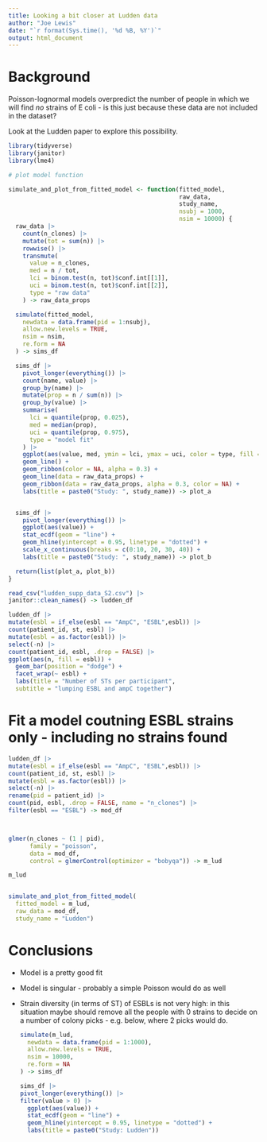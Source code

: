 ```yaml
---
title: Looking a bit closer at Ludden data
author: "Joe Lewis"
date: "`r format(Sys.time(), '%d %B, %Y')`"
output: html_document
---
```


# Background

Poisson-lognormal models overpredict the number of people in which we will find
*no* strains of E coli - is this just because these data are not included in
the dataset?

Look at the Ludden paper to explore this possibility.

```r
library(tidyverse)
library(janitor)
library(lme4)

# plot model function

simulate_and_plot_from_fitted_model <- function(fitted_model,
                                                raw_data,
                                                study_name,
                                                nsubj = 1000,
                                                nsim = 10000) {
  raw_data |>
    count(n_clones) |>
    mutate(tot = sum(n)) |>
    rowwise() |>
    transmute(
      value = n_clones,
      med = n / tot,
      lci = binom.test(n, tot)$conf.int[[1]],
      uci = binom.test(n, tot)$conf.int[[2]],
      type = "raw data"
    ) -> raw_data_props

  simulate(fitted_model,
    newdata = data.frame(pid = 1:nsubj),
    allow.new.levels = TRUE,
    nsim = nsim,
    re.form = NA
  ) -> sims_df

  sims_df |>
    pivot_longer(everything()) |>
    count(name, value) |>
    group_by(name) |>
    mutate(prop = n / sum(n)) |>
    group_by(value) |>
    summarise(
      lci = quantile(prop, 0.025),
      med = median(prop),
      uci = quantile(prop, 0.975),
      type = "model fit"
    ) |>
    ggplot(aes(value, med, ymin = lci, ymax = uci, color = type, fill = type)) +
    geom_line() +
    geom_ribbon(color = NA, alpha = 0.3) +
    geom_line(data = raw_data_props) +
    geom_ribbon(data = raw_data_props, alpha = 0.3, color = NA) +
    labs(title = paste0("Study: ", study_name)) -> plot_a


  sims_df |>
    pivot_longer(everything()) |>
    ggplot(aes(value)) +
    stat_ecdf(geom = "line") +
    geom_hline(yintercept = 0.95, linetype = "dotted") +
    scale_x_continuous(breaks = c(0:10, 20, 30, 40)) +
    labs(title = paste0("Study: ", study_name)) -> plot_b

  return(list(plot_a, plot_b))
}
```

```r

read_csv("ludden_supp_data_S2.csv") |>
janitor::clean_names() -> ludden_df

ludden_df |>
mutate(esbl = if_else(esbl == "AmpC", "ESBL",esbl)) |>
count(patient_id, st, esbl) |>
mutate(esbl = as.factor(esbl)) |>
select(-n) |>
count(patient_id, esbl, .drop = FALSE) |>
ggplot(aes(n, fill = esbl)) +
  geom_bar(position = "dodge") +
  facet_wrap(~ esbl) +
  labs(title = "Number of STs per participant",
  subtitle = "lumping ESBL and ampC together")

```

# Fit a model coutning ESBL strains only - including no strains found


```r

ludden_df |>
mutate(esbl = if_else(esbl == "AmpC", "ESBL",esbl)) |>
count(patient_id, st, esbl) |>
mutate(esbl = as.factor(esbl)) |>
select(-n) |>
rename(pid = patient_id) |>
count(pid, esbl, .drop = FALSE, name = "n_clones") |>
filter(esbl == "ESBL") -> mod_df



glmer(n_clones ~ (1 | pid), 
      family = "poisson",
      data = mod_df, 
      control = glmerControl(optimizer = "bobyqa")) -> m_lud

m_lud


simulate_and_plot_from_fitted_model(
  fitted_model = m_lud,
  raw_data = mod_df,
  study_name = "Ludden")

```

# Conclusions

- Model is a pretty good fit  
- Model is singular - probably a simple Poisson would do as well
- Strain diversity (in terms of ST) of ESBLs is not very high: in this
  situation maybe should remove all the people with 0 strains to decide on a
  number of colony picks - e.g. below, where 2 picks would do.

  ```r


  simulate(m_lud,
    newdata = data.frame(pid = 1:1000),
    allow.new.levels = TRUE,
    nsim = 10000,
    re.form = NA
  ) -> sims_df

  sims_df |>
  pivot_longer(everything()) |>
filter(value > 0) |>
    ggplot(aes(value)) +
    stat_ecdf(geom = "line") +
    geom_hline(yintercept = 0.95, linetype = "dotted") +
    labs(title = paste0("Study: Ludden"))

  
  ```
